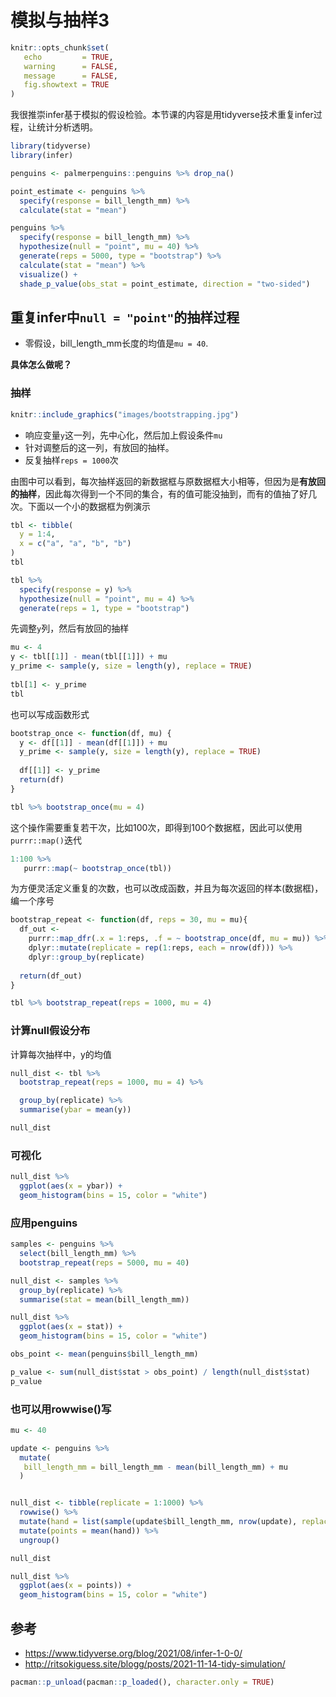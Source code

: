 # 模拟与抽样3 {#tidystats-sampling-bootstrap}

```r
knitr::opts_chunk$set(
   echo         = TRUE, 
   warning      = FALSE, 
   message      = FALSE,
   fig.showtext = TRUE
)
```

我很推崇infer基于模拟的假设检验。本节课的内容是用tidyverse技术重复infer过程，让统计分析透明。



```r
library(tidyverse)
library(infer)

penguins <- palmerpenguins::penguins %>% drop_na()

point_estimate <- penguins %>%
  specify(response = bill_length_mm) %>%
  calculate(stat = "mean")

penguins %>%
  specify(response = bill_length_mm) %>%
  hypothesize(null = "point", mu = 40) %>%
  generate(reps = 5000, type = "bootstrap") %>%
  calculate(stat = "mean") %>%
  visualize() +
  shade_p_value(obs_stat = point_estimate, direction = "two-sided")
```




## 重复infer中`null = "point"`的抽样过程

- 零假设，bill_length_mm长度的均值是`mu = 40`.

**具体怎么做呢？**



### 抽样

```r
knitr::include_graphics("images/bootstrapping.jpg")
```

- 响应变量`y`这一列，先中心化，然后加上假设条件`mu`
- 针对调整后的这一列，有放回的抽样。
- 反复抽样`reps = 1000`次


由图中可以看到，每次抽样返回的新数据框与原数据框大小相等，但因为是**有放回的抽样**，因此每次得到一个不同的集合，有的值可能没抽到，而有的值抽了好几次。下面以一个小的数据框为例演示 


```r
tbl <- tibble(
  y = 1:4,
  x = c("a", "a", "b", "b")
)
tbl
```

```r
tbl %>%
  specify(response = y) %>%
  hypothesize(null = "point", mu = 4) %>%
  generate(reps = 1, type = "bootstrap") 
```


先调整`y`列，然后有放回的抽样
```r
mu <- 4
y <- tbl[[1]] - mean(tbl[[1]]) + mu
y_prime <- sample(y, size = length(y), replace = TRUE)
  
tbl[1] <- y_prime 
tbl
```


也可以写成函数形式

```r
bootstrap_once <- function(df, mu) {
  y <- df[[1]] - mean(df[[1]]) + mu
  y_prime <- sample(y, size = length(y), replace = TRUE)
  
  df[[1]] <- y_prime
  return(df)
}

tbl %>% bootstrap_once(mu = 4)
```


这个操作需要重复若干次，比如100次，即得到100个数据框，因此可以使用`purrr::map()`迭代

```r
1:100 %>% 
   purrr::map(~ bootstrap_once(tbl)) 
```


为方便灵活定义重复的次数，也可以改成函数，并且为每次返回的样本(数据框)，编一个序号


```r
bootstrap_repeat <- function(df, reps = 30, mu = mu){
  df_out <- 
    purrr::map_dfr(.x = 1:reps, .f = ~ bootstrap_once(df, mu = mu)) %>% 
    dplyr::mutate(replicate = rep(1:reps, each = nrow(df))) %>% 
    dplyr::group_by(replicate)
  
  return(df_out)
}

tbl %>% bootstrap_repeat(reps = 1000, mu = 4)
```



### 计算null假设分布

计算每次抽样中，y的均值

```r
null_dist <- tbl %>% 
  bootstrap_repeat(reps = 1000, mu = 4) %>% 

  group_by(replicate) %>% 
  summarise(ybar = mean(y)) 

null_dist
```

### 可视化
```r
null_dist %>% 
  ggplot(aes(x = ybar)) +
  geom_histogram(bins = 15, color = "white")
```






### 应用penguins

```r
samples <- penguins %>% 
  select(bill_length_mm) %>% 
  bootstrap_repeat(reps = 5000, mu = 40)

null_dist <- samples %>% 
  group_by(replicate) %>% 
  summarise(stat = mean(bill_length_mm)) 

null_dist %>% 
  ggplot(aes(x = stat)) +
  geom_histogram(bins = 15, color = "white")
```




```r
obs_point <- mean(penguins$bill_length_mm)

p_value <- sum(null_dist$stat > obs_point) / length(null_dist$stat)
p_value
```



### 也可以用rowwise()写
```r
mu <- 40

update <- penguins %>% 
  mutate(
   bill_length_mm = bill_length_mm - mean(bill_length_mm) + mu
  )


null_dist <- tibble(replicate = 1:1000) %>% 
  rowwise() %>% 
  mutate(hand = list(sample(update$bill_length_mm, nrow(update), replace = TRUE))) %>% 
  mutate(points = mean(hand)) %>% 
  ungroup()

null_dist
```


```r
null_dist %>% 
  ggplot(aes(x = points)) +
  geom_histogram(bins = 15, color = "white")
```


## 参考

- <https://www.tidyverse.org/blog/2021/08/infer-1-0-0/>
- <http://ritsokiguess.site/blogg/posts/2021-11-14-tidy-simulation/>


```r
pacman::p_unload(pacman::p_loaded(), character.only = TRUE)
```
